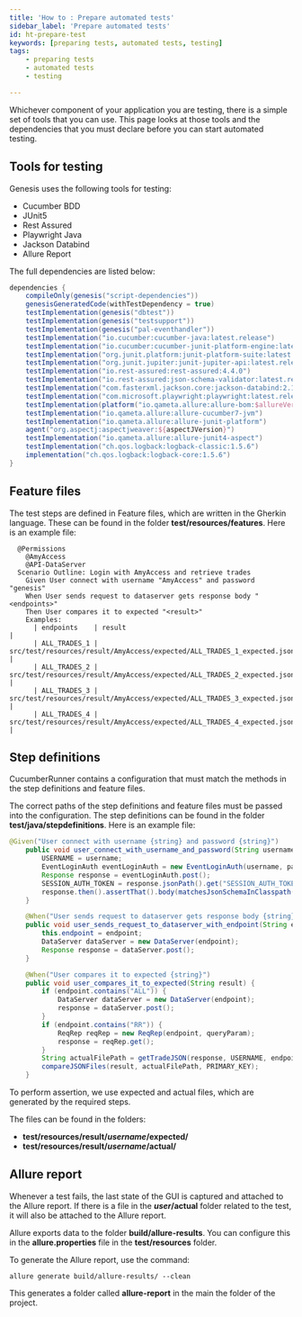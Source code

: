 ```yaml
---
title: 'How to : Prepare automated tests'
sidebar_label: 'Prepare automated tests'
id: ht-prepare-test
keywords: [preparing tests, automated tests, testing]
tags:
    - preparing tests
    - automated tests
    - testing

---
```






Whichever component of your application you are testing, there is a simple set of tools that you can use. This page looks at those tools and the dependencies that you must declare before you can start automated testing.

## Tools for testing

Genesis uses the following tools for testing:

- Cucumber BDD
- JUnit5
- Rest Assured
- Playwright Java
- Jackson Databind
- Allure Report

The full dependencies are listed below:

```groovy
dependencies {
    compileOnly(genesis("script-dependencies"))
    genesisGeneratedCode(withTestDependency = true)
    testImplementation(genesis("dbtest"))
    testImplementation(genesis("testsupport"))
    testImplementation(genesis("pal-eventhandler"))
    testImplementation("io.cucumber:cucumber-java:latest.release")
    testImplementation("io.cucumber:cucumber-junit-platform-engine:latest.release")
    testImplementation("org.junit.platform:junit-platform-suite:latest.release")
    testImplementation("org.junit.jupiter:junit-jupiter-api:latest.release")
    testImplementation("io.rest-assured:rest-assured:4.4.0")
    testImplementation("io.rest-assured:json-schema-validator:latest.release")
    testImplementation("com.fasterxml.jackson.core:jackson-databind:2.13.3")
    testImplementation("com.microsoft.playwright:playwright:latest.release")
    testImplementation(platform("io.qameta.allure:allure-bom:$allureVersion"))
    testImplementation("io.qameta.allure:allure-cucumber7-jvm")
    testImplementation("io.qameta.allure:allure-junit-platform")
    agent("org.aspectj:aspectjweaver:${aspectJVersion}")
    testImplementation("io.qameta.allure:allure-junit4-aspect")
    testImplementation("ch.qos.logback:logback-classic:1.5.6")
    implementation("ch.qos.logback:logback-core:1.5.6")
}
```

## Feature files

The test steps are defined in Feature files, which are written in the Gherkin language. These can be found in the folder **test/resources/features**. Here is an example file:

```gherkin
  @Permissions
    @AmyAccess
    @API-DataServer
  Scenario Outline: Login with AmyAccess and retrieve trades
    Given User connect with username "AmyAccess" and password "genesis"
    When User sends request to dataserver gets response body "<endpoints>"
    Then User compares it to expected "<result>"
    Examples:
      | endpoints    | result                                                                  |
      | ALL_TRADES_1 | src/test/resources/result/AmyAccess/expected/ALL_TRADES_1_expected.json |
      | ALL_TRADES_2 | src/test/resources/result/AmyAccess/expected/ALL_TRADES_2_expected.json |
      | ALL_TRADES_3 | src/test/resources/result/AmyAccess/expected/ALL_TRADES_3_expected.json |
      | ALL_TRADES_4 | src/test/resources/result/AmyAccess/expected/ALL_TRADES_4_expected.json |
```

## Step definitions

CucumberRunner contains a configuration that must match the methods in the step definitions and feature files.

The correct paths of the step definitions and feature files must be passed into the configuration. The step definitions can be found in the folder **test/java/stepdefinitions**. Here is an example file:

```java
@Given("User connect with username {string} and password {string}")
    public void user_connect_with_username_and_password(String username, String password) {
        USERNAME = username;
        EventLoginAuth eventLoginAuth = new EventLoginAuth(username, password);
        Response response = eventLoginAuth.post();
        SESSION_AUTH_TOKEN = response.jsonPath().get("SESSION_AUTH_TOKEN");
        response.then().assertThat().body(matchesJsonSchemaInClasspath(LOGIN_SCHEMA_PATH));
    }

    @When("User sends request to dataserver gets response body {string}")
    public void user_sends_request_to_dataserver_with_endpoint(String endpoint) {
        this.endpoint = endpoint;
        DataServer dataServer = new DataServer(endpoint);
        Response response = dataServer.post();
    }

    @When("User compares it to expected {string}")
    public void user_compares_it_to_expected(String result) {
        if (endpoint.contains("ALL")) {
            DataServer dataServer = new DataServer(endpoint);
            response = dataServer.post();
        }
        if (endpoint.contains("RR")) {
            ReqRep reqRep = new ReqRep(endpoint, queryParam);
            response = reqRep.get();
        }
        String actualFilePath = getTradeJSON(response, USERNAME, endpoint, "actual");
        compareJSONFiles(result, actualFilePath, PRIMARY_KEY);
    }
```

To perform assertion, we use expected and actual files, which are generated by the required steps. 

The files can be found in the folders:

- **test/resources/result/_username_/expected/**
- **test/resources/result/_username_/actual/**

## Allure report

Whenever a test fails, the last state of the GUI is captured and attached to the Allure report. If there is a file in the **_user_/actual** folder related to the test, it will also be attached to the Allure report. 

Allure exports data to the folder **build/allure-results**. You can configure this in the **allure.properties** file in the **test/resources** folder. 

To generate the Allure report, use the command:

```
allure generate build/allure-results/ --clean
``` 
This generates a folder called **allure-report** in the main the folder of the project.
